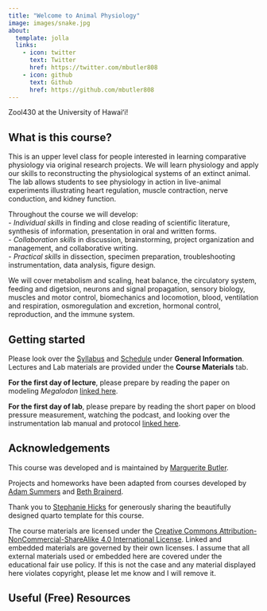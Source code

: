 ```yaml
---
title: "Welcome to Animal Physiology"
image: images/snake.jpg
about:
  template: jolla
  links:
    - icon: twitter
      text: Twitter
      href: https://twitter.com/mbutler808
    - icon: github
      text: Github
      href: https://github.com/mbutler808
---
```


Zool430 at the University of Hawaiʻi!

## What is this course?

This is an upper level class for people interested in learning comparative physiology  via original research projects.  We will learn physiology and apply our skills to reconstructing the physiological systems of an extinct animal. 
The lab allows students to see physiology in action in live-animal experiments illustrating heart regulation, muscle contraction, nerve conduction, and kidney function.

Throughout the course we will develop:  
-  _Individual skills_ in finding and close reading of scientific literature, synthesis of information, presentation in oral and written forms.  
-  _Collaboration skills_ in discussion, brainstorming, project organization and management, and collaborative writing.   
-  _Practical skills_ in dissection, specimen preparation, troubleshooting instrumentation, data analysis, figure design.

We will cover metabolism and scaling, heat balance, the circulatory system, feeding and digetsion, neurons and signal propagation, sensory biology, muscles and motor control, biomechanics and locomotion, blood, ventilation and respiration, osmoregulation and excretion, hormonal control, reproduction, and the immune system. 


## Getting started

Please look over the [Syllabus](syllabus.qmd) and [Schedule](schedule.qmd) under **General Information**. Lectures and Lab materials are provided under the __Course Materials__ tab. 

__For the first day of lecture__, please prepare by reading the paper on modeling *Megalodon* [linked here](posts/2024-08-27-megalodon-model/index.qmd).

__For the first day of lab__, please prepare by reading the short paper on blood pressure measurement, watching the podcast, and looking over the instrumentation lab manual and protocol [linked here](labs/Lab1-heart-rate-and-data-analysis/Lab1.qmd). 

## Acknowledgements

This course was developed and is maintained by [Marguerite Butler](https://butlerlab.org).

Projects and homeworks have been adapted from courses developed by [Adam Summers](https://www.adamsummers.org) and [Beth Brainerd](http://elizabeth-brainerd.squarespace.com).

Thank you to [Stephanie Hicks](https://www.stephaniehicks.com) for generously sharing the beautifully designed quarto template for this course.

The course materials are licensed under the [Creative Commons Attribution-NonCommercial-ShareAlike 4.0 International License](https://creativecommons.org/licenses/by-nc-sa/4.0/). Linked and embedded materials are governed by their own licenses. I assume that all external materials used or embedded here are covered under the educational fair use policy. If this is not the case and any material displayed here violates copyright, please let me know and I will remove it.

## Useful (Free) Resources
